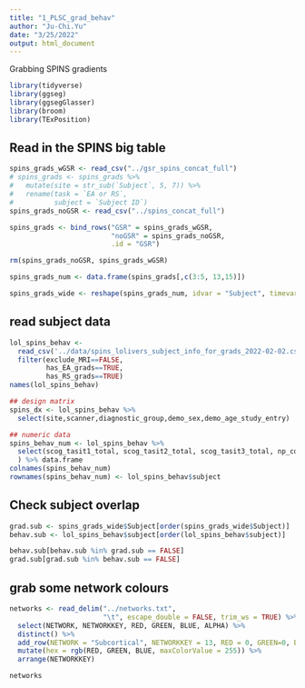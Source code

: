 ```yaml
---
title: "1_PLSC_grad_behav"
author: "Ju-Chi.Yu"
date: "3/25/2022"
output: html_document
---
```


Grabbing SPINS gradients

```r
library(tidyverse)
library(ggseg)
library(ggsegGlasser)
library(broom)
library(TExPosition)
```

## Read in the SPINS big table


```r

spins_grads_wGSR <- read_csv("../gsr_spins_concat_full")
# spins_grads <- spins_grads %>%
#   mutate(site = str_sub(`Subject`, 5, 7)) %>%
#   rename(task = `EA or RS`, 
#          subject = `Subject ID`)
spins_grads_noGSR <- read_csv("../spins_concat_full")

spins_grads <- bind_rows("GSR" = spins_grads_wGSR,
                         "noGSR" = spins_grads_noGSR,
                         .id = "GSR")

rm(spins_grads_noGSR, spins_grads_wGSR)

spins_grads_num <- data.frame(spins_grads[,c(3:5, 13,15)])

spins_grads_wide <- reshape(spins_grads_num, idvar = "Subject", timevar = "ROI", direction = "wide")
```

## read subject data

```r
lol_spins_behav <- 
  read_csv('../data/spins_lolivers_subject_info_for_grads_2022-02-02.csv') %>%
  filter(exclude_MRI==FALSE, 
         has_EA_grads==TRUE, 
         has_RS_grads==TRUE)
names(lol_spins_behav)

## design matrix
spins_dx <- lol_spins_behav %>%
  select(site,scanner,diagnostic_group,demo_sex,demo_age_study_entry)

## numeric data
spins_behav_num <- lol_spins_behav %>% 
  select(scog_tasit1_total, scog_tasit2_total, scog_tasit3_total, np_composite_tscore, np_domain_tscore_process_speed,	np_domain_tscore_att_vigilance,	np_domain_tscore_work_mem,	np_domain_tscore_verbal_learning,	np_domain_tscore_visual_learning,	np_domain_tscore_reasoning_ps,	np_domain_tscore_social_cog,	bprs_factor_pos_symp,	bprs_factor_total,	bprs_factor_neg_symp,	qls_total,	sans_total_sc,	bsfs_total
  ) %>% data.frame
colnames(spins_behav_num)
rownames(spins_behav_num) <- lol_spins_behav$subject

```

## Check subject overlap

```r
grad.sub <- spins_grads_wide$Subject[order(spins_grads_wide$Subject)]
behav.sub <- lol_spins_behav$subject[order(lol_spins_behav$subject)]

behav.sub[behav.sub %in% grad.sub == FALSE]
grad.sub[grad.sub %in% behav.sub == FALSE]
```


## grab some network colours

```r
networks <- read_delim("../networks.txt", 
                       "\t", escape_double = FALSE, trim_ws = TRUE) %>%
  select(NETWORK, NETWORKKEY, RED, GREEN, BLUE, ALPHA) %>%
  distinct() %>%
  add_row(NETWORK = "Subcortical", NETWORKKEY = 13, RED = 0, GREEN=0, BLUE=0, ALPHA=255) %>%
  mutate(hex = rgb(RED, GREEN, BLUE, maxColorValue = 255)) %>%
  arrange(NETWORKKEY)

networks
```